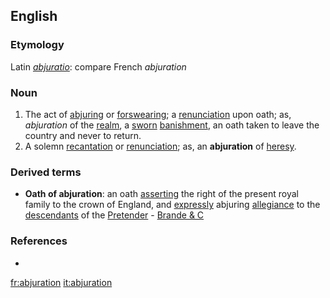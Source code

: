 ==English==

===Etymology===
Latin ''[[abjuratio]]'': compare French ''abjuration''

===Noun===
{{en-noun-reg}}

# The act of [[abjuring]] or [[forswearing]]; a [[renunciation]] upon oath; as, ''abjuration'' of the [[realm]], a [[sworn]] [[banishment]], an oath taken to leave the country and never to return.
# A solemn [[recantation]] or [[renunciation]]; as, an '''abjuration''' of [[heresy]].

===Derived terms===
*'''Oath of abjuration''': an oath [[asserting]] the right of the present royal family to the crown of England, and [[expressly]] abjuring [[allegiance]] to the [[descendants]] of the [[Pretender]] - [[Brande & C]]

===References===
*{{R:1913}}

[[fr:abjuration]]
[[it:abjuration]]
